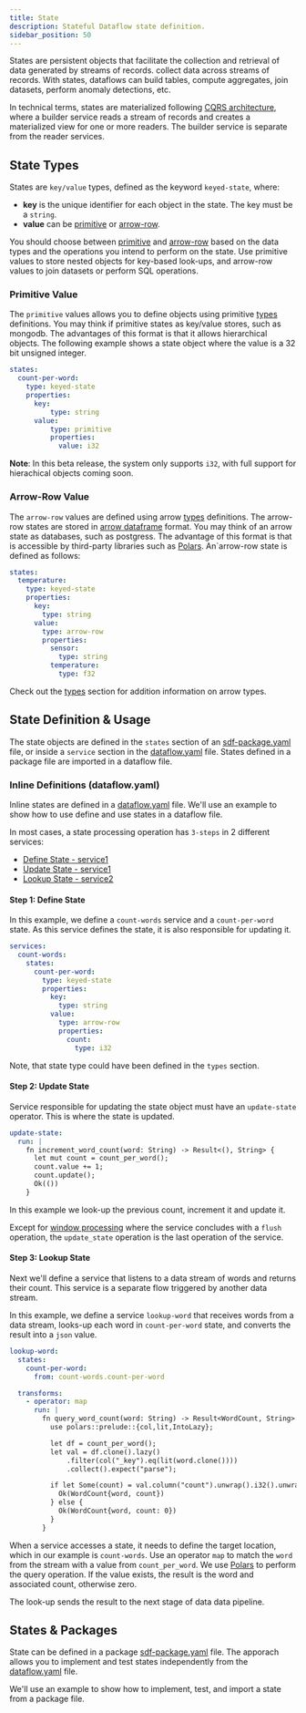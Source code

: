 ```yaml
---
title: State
description: Stateful Dataflow state definition.
sidebar_position: 50
---
```


States are persistent objects that facilitate the collection and retrieval of data generated by streams of records. collect data across streams of records. With states, dataflows can build tables, compute aggregates, join datasets, perform anomaly detections, etc.

In technical terms, states are materialized following [CQRS architecture], where a builder service reads a stream of records and creates a materialized view for one or more readers. The builder service is separate from the reader services.

## State Types

States are `key/value` types, defined as the keyword `keyed-state`, where:

* **key** is the unique identifier for each object in the state. The key must be a `string`.
* **value** can be [primitive](#primitive-value) or [arrow-row](#arrow-row-value).

You should choose between [primitive](#primitive-value) and [arrow-row](#arrow-row-value) based on the data types and the operations you intend to perform on the state. Use primitive values to store nested objects for key-based look-ups, and arrow-row values to join datasets or perform SQL operations.


### Primitive Value

The `primitive` values allows you to define objects using primitive [types] definitions. You may think if primitive states as key/value stores, such as mongodb. The advantages of this format is that it allows hierarchical objects. The following example shows a state object where the value is a 32 bit unsigned integer.

```yaml
states:
  count-per-word:
    type: keyed-state
    properties:
      key:
          type: string
      value:
          type: primitive
          properties:
            value: i32
```

**Note**: In this beta release, the system only supports `i32`, with full support for hierachical objects coming soon.


### Arrow-Row Value

The `arrow-row` values are defined using arrow [types] definitions. The arrow-row states are stored in [arrow dataframe] format. You may think of an arrow state as databases, such as postgress. The advantage of this format is that is accessible by third-party libraries such as [Polars]. An`arrow-row state is defined as follows:

```yaml
states:
  temperature:
    type: keyed-state
    properties:
      key:
        type: string
      value:
        type: arrow-row
        properties:
          sensor:
            type: string
          temperature:
            type: f32
```

Check out the [types] section for addition information on arrow types.


## State Definition & Usage

The state objects are defined in the `states` section of an [sdf-package.yaml] file, or inside a `service` section in the [dataflow.yaml] file. States defined in a package file are imported in a dataflow file.


### Inline Definitions (dataflow.yaml)

Inline states are defined in a [dataflow.yaml] file. We'll use an example to show how to use define and use states in a dataflow file.

In most cases, a state processing operation has `3-steps` in 2 different services:

* [Define State - service1](#step-1-define-state)
* [Update State - service1](#step-2-update-state)
* [Lookup State - service2](#step-3-lookup-state)


#### Step 1: Define State

In this example, we define a `count-words` service and a `count-per-word` state. As this service defines the state, it is also responsible for updating it.

```yaml
services:
  count-words:
    states:
      count-per-word:
        type: keyed-state
        properties:
          key:
            type: string
          value:
            type: arrow-row
            properties:
              count:
                type: i32
```

Note, that state type could have been defined in the `types` section.


#### Step 2: Update State

Service responsible for updating the state object must have an `update-state` operator. This is where the state is updated.

```yaml
update-state:
  run: |
    fn increment_word_count(word: String) -> Result<(), String> {
      let mut count = count_per_word();
      count.value += 1;
      count.update();
      Ok(())
    }
```

In this example we look-up the previous count, increment it and update it.

Except for [window processing] where the service concludes with a  `flush` operation, the `update_state` operation is the last operation of the service.


#### Step 3: Lookup State

Next we'll define a service that listens to a data stream of words and returns their count. This service is a separate flow triggered by another data stream.

In this example, we define a service `lookup-word` that receives words from a data stream, looks-up each word in `count-per-word` state, and converts the result into a `json` value.

```yaml
lookup-word:
  states:
    count-per-word:
      from: count-words.count-per-word

  transforms:
    - operator: map
      run: |
        fn query_word_count(word: String) -> Result<WordCount, String> {
          use polars::prelude::{col,lit,IntoLazy};

          let df = count_per_word();
          let val = df.clone().lazy()
              .filter(col("_key").eq(lit(word.clone())))
              .collect().expect("parse");

          if let Some(count) = val.column("count").unwrap().i32().unwrap().get(0) {
            Ok(WordCount{word, count})
          } else {
            Ok(WordCount{word, count: 0})
          }
        }
```

When a service accesses a state, it needs to define the target location, which in our example is `count-words`. Use an operator `map` to match the `word` from the stream with a value from `count_per_word`. We use [Polars] to perform the query operation. If the value exists, the result is the word and associated count, otherwise zero.

The look-up sends the result to the next stage of data data pipeline.


## States & Packages

State can be defined in a package [sdf-package.yaml] file. The apporach allows you to implement and test states independently from the [dataflow.yaml] file.

We'll use an example to show how to implement, test, and import a state from a package file.

[types]: /sdf/services/types
[sdf-package.yaml]: /sdf/sdf-package-yaml/#sdf-packageyaml-template
[dataflow.yaml]: /sdf/dataflow-yaml/#dataflowyaml-template
[window processing]: /sdf/services/#window-processing
[CQRS architecture]: https://en.wikipedia.org/wiki/Command_Query_Responsibility_Segregation
[arrow dataframe]: https://docs.rs/arrow/latest/arrow/
[Polars]: https://pola.rs/
